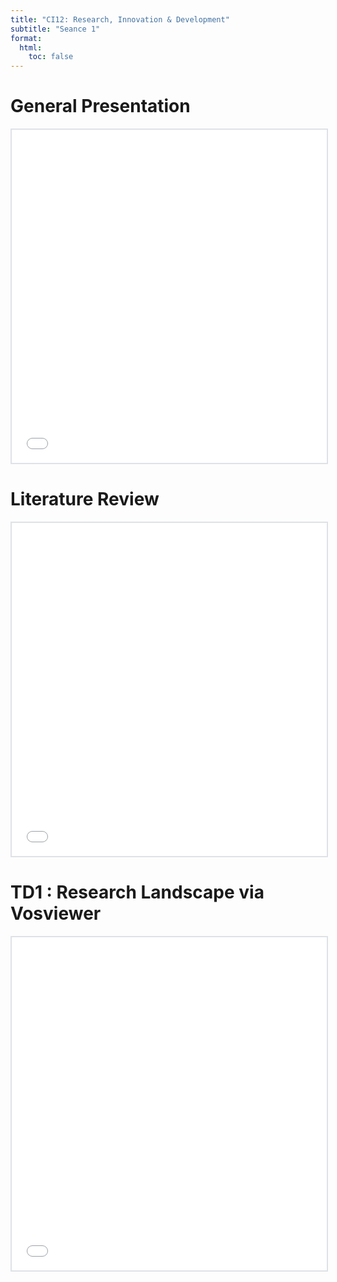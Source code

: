```yaml
---
title: "CI12: Research, Innovation & Development"
subtitle: "Seance 1"
format:
  html:
    toc: false
---
```


# General Presentation

```{=html}
<iframe width="100%" height="533px" style="border:2px solid #dee2e6;" src="slides.html"></iframe>
```

# Literature Review

```{=html}
<iframe width="100%" height="533px" style="border:2px solid #dee2e6;" src="literature-review.html"></iframe>
```


# TD1 : Research Landscape via Vosviewer

```{=html}
<iframe width="100%" height="533px" style="border:2px solid #dee2e6;" src="tp1.html"></iframe>
```

